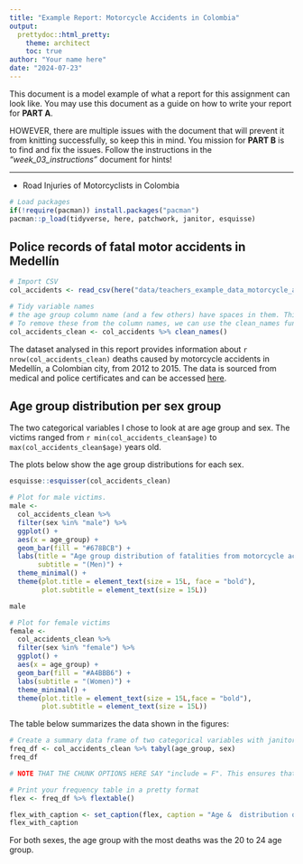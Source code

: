 ```yaml
---
title: "Example Report: Motorcycle Accidents in Colombia"
output:
  prettydoc::html_pretty:
    theme: architect
    toc: true
author: "Your name here"
date: "2024-07-23"
---
```


This document is a model example of what a report for this assignment can look like. You may use this document as a guide on how to write your report for **PART A**.

HOWEVER, there are multiple issues with the document that will prevent it from knitting successfully, so keep this in mind. You mission for **PART B** is to find and fix the issues. Follow the instructions in the *"week_03_instructions"* document for hints!

------------------------------------------------------------------------

- Road Injuries of Motorcyclists in Colombia 

```r
# Load packages
if(!require(pacman)) install.packages("pacman")
pacman::p_load(tidyverse, here, patchwork, janitor, esquisse)
```

## Police records of fatal motor accidents in Medellín

```r
# Import CSV
col_accidents <- read_csv(here("data/teachers_example_data_motorcycle_accidents_colombia.csv"))

# Tidy variable names
# the age group column name (and a few others) have spaces in them. This makes them hard to work with.
# To remove these from the column names, we can use the clean_names function from janitor
col_accidents_clean <- col_accidents %>% clean_names()
```

The dataset analysed in this report provides information about `r nrow(col_accidents_clean)` deaths caused by motorcycle accidents in Medellín, a Colombian city, from 2012 to 2015. The data is sourced from medical and police certificates and can be accessed [here](https://zenodo.org/record/4836304).

## Age group distribution per sex group

The two categorical variables I chose to look at are age group and sex. The victims ranged from `r min(col_accidents_clean$age)` to `max(col_accidents_clean$age)` years old.

The plots below show the age group distributions for each sex.

```r
esquisse::esquisser(col_accidents_clean)

# Plot for male victims.
male <-
  col_accidents_clean %>%
  filter(sex %in% "male") %>%
  ggplot() +
  aes(x = age_group) +
  geom_bar(fill = "#678BCB") +
  labs(title = "Age group distribution of fatalities from motorcycle accidents",
       subtitle = "(Men)") +
  theme_minimal() +
  theme(plot.title = element_text(size = 15L, face = "bold"),
        plot.subtitle = element_text(size = 15L))

male
```


```r
# Plot for female victims
female <-
  col_accidents_clean %>%
  filter(sex %in% "female") %>%
  ggplot() +
  aes(x = age_group) +
  geom_bar(fill = "#A4BBB6") +
  labs(subtitle = "(Women)") +
  theme_minimal() +
  theme(plot.title = element_text(size = 15L,face = "bold"),
        plot.subtitle = element_text(size = 15L))
```


The table below summarizes the data shown in the figures:

```r
# Create a summary data frame of two categorical variables with janitor::tabyl()
freq_df <- col_accidents_clean %>% tabyl(age_group, sex)
freq_df

# NOTE THAT THE CHUNK OPTIONS HERE SAY "include = F". This ensures that the data frame is not printed in the knitted HTML.
```


```r
# Print your frequency table in a pretty format
flex <- freq_df %>% flextable()

flex_with_caption <- set_caption(flex, caption = "Age &  distribution of fatalities from motorcycle accidents")
flex_with_caption
```

For both sexes, the age group with the most deaths was the 20 to 24 age group. 
